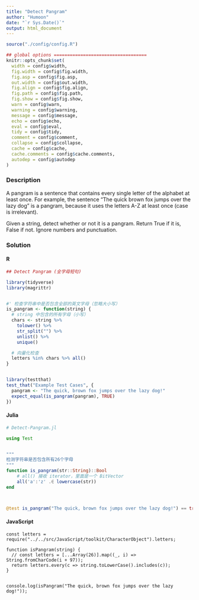 ```yaml
---
title: "Detect Pangram"
author: "Humoon"
date: "`r Sys.Date()`"
output: html_document
---
```



```r
source("./config/config.R")

## global options ===================================
knitr::opts_chunk$set(
  width = config$width,
  fig.width = config$fig.width,
  fig.asp = config$fig.asp,
  out.width = config$out.width,
  fig.align = config$fig.align,
  fig.path = config$fig.path,
  fig.show = config$fig.show,
  warn = config$warn,
  warning = config$warning,
  message = config$message,
  echo = config$echo,
  eval = config$eval,
  tidy = config$tidy,
  comment = config$comment,
  collapse = config$collapse,
  cache = config$cache,
  cache.comments = config$cache.comments,
  autodep = config$autodep
)
```



### Description

A pangram is a sentence that contains every single letter of the alphabet at least once. For example, the sentence "The quick brown fox jumps over the lazy dog" is a pangram, because it uses the letters A-Z at least once (case is irrelevant).

Given a string, detect whether or not it is a pangram. Return True if it is, False if not. Ignore numbers and punctuation.


### Solution

#### R
```r
## Detect Pangram (全字母短句)

library(tidyverse)
library(magrittr)


#' 检查字符串中是否包含全部的英文字母（忽略大小写）
is_pangram <- function(string) {
  # string 中包含的所有字母（小写）
  chars <- string %>%
    tolower() %>%
    str_split("") %>%
    unlist() %>%
    unique()

  # 向量化检查
  letters %in% chars %>% all()
}


library(testthat)
test_that("Example Test Cases", {
  pangram <- "The quick, brown fox jumps over the lazy dog!"
  expect_equal(is_pangram(pangram), TRUE)
})
```


#### Julia
```julia
# Detect-Pangram.jl

using Test


"""
检测字符串是否包含所有26个字母
"""
function is_pangram(str::String)::Bool
    # all() 接收 iterator，里面是一个 BitVector
    all('a':'z' .∈ lowercase(str))
end



@test is_pangram("The quick, brown fox jumps over the lazy dog!") == true
```


#### JavaScript

```node

const letters = require("../../src/JavaScript/toolkit/CharacterObject").letters;

function isPangram(string) {
  // const letters = [...Array(26)].map((_, i) => String.fromCharCode(i + 97));
  return letters.every(c => string.toLowerCase().includes(c));
}


console.log(isPangram("The quick, brown fox jumps over the lazy dog!"));
```


